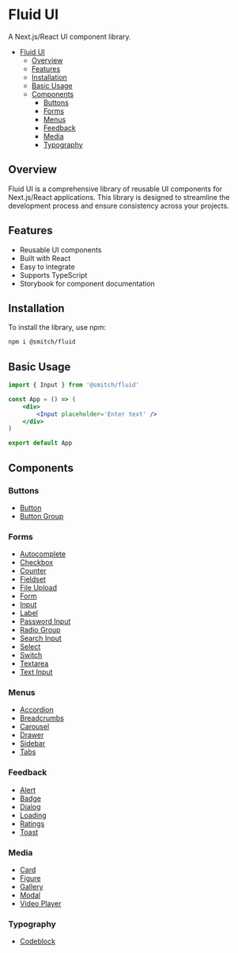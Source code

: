 # Fluid UI

A Next.js/React UI component library.

-   [Fluid UI](#fluid-ui)
    -   [Overview](#overview)
    -   [Features](#features)
    -   [Installation](#installation)
    -   [Basic Usage](#basic-usage)
    -   [Components](#components)
        -   [Buttons](#buttons)
        -   [Forms](#forms)
        -   [Menus](#menus)
        -   [Feedback](#feedback)
        -   [Media](#media)
        -   [Typography](#Typography)

## Overview

Fluid UI is a comprehensive library of reusable UI components for Next.js/React applications. This library is designed to streamline the development process and ensure consistency across your projects.

## Features

-   Reusable UI components
-   Built with React
-   Easy to integrate
-   Supports TypeScript
-   Storybook for component documentation

## Installation

To install the library, use npm:

```sh
npm i @smitch/fluid
```

## Basic Usage

```jsx
import { Input } from '@smitch/fluid'

const App = () => (
	<div>
		<Input placeholder='Enter text' />
	</div>
)

export default App
```

## Components

### Buttons

-   <a href='https://github.com/sjmitch-git/fluent/blob/master/docs/button.md'>Button</a>
-   <a href='https://github.com/sjmitch-git/fluent/blob/master/docs/buttongroup.md'>Button Group</a>

### Forms

-   <a href='https://github.com/sjmitch-git/fluent/blob/master/docs/autocomplete.md'>
    	Autocomplete
    </a>
-   <a href='https://github.com/sjmitch-git/fluent/blob/master/docs/checkbox.md'>Checkbox</a>
-   <a href='https://github.com/sjmitch-git/fluent/blob/master/docs/counter.md'>Counter</a>
-   <a href='https://github.com/sjmitch-git/fluent/blob/master/docs/fieldset.md'>Fieldset</a>
-   <a href='https://github.com/sjmitch-git/fluent/blob/master/docs/fileupload.md'>File Upload</a>
-   <a href='https://github.com/sjmitch-git/fluent/blob/master/docs/form.md'>Form</a>
-   <a href='https://github.com/sjmitch-git/fluent/blob/master/docs/input.md'>Input</a>
-   <a href='https://github.com/sjmitch-git/fluent/blob/master/docs/label.md'>Label</a>
-   <a href='https://github.com/sjmitch-git/fluent/blob/master/docs/passwordinput.md'>
    	Password Input
    </a>
-   <a href='https://github.com/sjmitch-git/fluent/blob/master/docs/radiogroup.md'>Radio Group</a>
-   <a href='https://github.com/sjmitch-git/fluent/blob/master/docs/searchinput.md'>Search Input</a>
-   <a href='https://github.com/sjmitch-git/fluent/blob/master/docs/select.md'>Select</a>
-   <a href='https://github.com/sjmitch-git/fluent/blob/master/docs/switch.md'>Switch</a>
-   <a href='https://github.com/sjmitch-git/fluent/blob/master/docs/textarea.md'>Textarea</a>
-   <a href='https://github.com/sjmitch-git/fluent/blob/master/docs/textinput.md'>Text Input</a>

### Menus

-   <a href='https://github.com/sjmitch-git/fluent/blob/master/docs/accordion.md'>Accordion</a>
-   <a href='https://github.com/sjmitch-git/fluent/blob/master/docs/breadcrumbs.md'>Breadcrumbs</a>
-   <a href='https://github.com/sjmitch-git/fluent/blob/master/docs/carousel.md'>Carousel</a>
-   <a href='https://github.com/sjmitch-git/fluent/blob/master/docs/drawer.md'>Drawer</a>
-   <a href='https://github.com/sjmitch-git/fluent/blob/master/docs/sidebar.md'>Sidebar</a>
-   <a href='https://github.com/sjmitch-git/fluent/blob/master/docs/tabs.md'>Tabs</a>

### Feedback

-   <a href='https://github.com/sjmitch-git/fluent/blob/master/docs/alert.md'>Alert</a>
-   <a href='https://github.com/sjmitch-git/fluent/blob/master/docs/badge.md'>Badge</a>
-   <a href='https://github.com/sjmitch-git/fluent/blob/master/docs/dialog.md'>Dialog</a>
-   <a href='https://github.com/sjmitch-git/fluent/blob/master/docs/loading.md'>Loading</a>
-   <a href='https://github.com/sjmitch-git/fluent/blob/master/docs/ratings.md'>Ratings</a>
-   <a href='https://github.com/sjmitch-git/fluent/blob/master/docs/toast.md'>Toast</a>

### Media

-   <a href='https://github.com/sjmitch-git/fluent/blob/master/docs/card.md'>Card</a>
-   <a href='https://github.com/sjmitch-git/fluent/blob/master/docs/figure.md'>Figure</a>
-   <a href='https://github.com/sjmitch-git/fluent/blob/master/docs/gallery.md'>Gallery</a>
-   <a href='https://github.com/sjmitch-git/fluent/blob/master/docs/modal.md'>Modal</a>
-   <a href='https://github.com/sjmitch-git/fluent/blob/master/docs/videoplayer.md'>Video Player</a>

### Typography

-   <a href='https://github.com/sjmitch-git/fluent/blob/master/docs/codeblock.md'>Codeblock</a>
